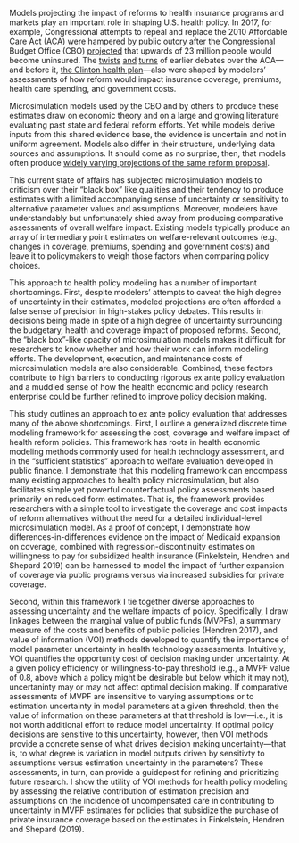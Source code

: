 Models projecting the impact of reforms to health insurance programs and markets play an important role in shaping U.S. health policy.  In 2017, for example, Congressional attempts to repeal and replace the 2010 Affordable Care Act (ACA) were hampered by public outcry after the Congressional Budget Office (CBO) [projected](https://www.nytimes.com/2017/05/24/us/politics/cbo-congressional-budget-office-health-care.html) that upwards of 23 million people would become uninsured. The [twists](https://prescriptions.blogs.nytimes.com/2009/10/07/analysis-sees-baucus-bill-meeting-obamas-cost-and-deficit-targets/) [and](https://www.nytimes.com/2009/10/19/us/19iht-letter.html) [turns](https://www.nytimes.com/2009/10/06/health/policy/06health.html) of earlier debates over the ACA---and before it, [the Clinton health plan](figures/01_nyt-clinton-cbo.png)---also were shaped by modelers' assessments of how reform would impact insurance coverage, premiums, health care spending, and government costs. 

Microsimulation models used by the CBO and by others to produce these estimates draw on economic theory and on a large and growing literature evaluating past state and federal reform efforts. Yet while models derive  inputs from this shared evidence base, the evidence is uncertain and not in uniform agreement. Models also differ in their structure, underlying data sources and assumptions. It should come as no surprise, then, that models often produce [widely varying projections of the same reform proposal](https://www.nytimes.com/interactive/2019/04/10/upshot/medicare-for-all-bernie-sanders-cost-estimates.html). 

This current state of affairs has subjected microsimulation models to criticism over their "black box" like qualities and their tendency to produce estimates with a limited accompanying sense of uncertainty or sensitivity to alternative parameter values and assumptions. Moreover, modelers have understandably but unfortunately shied away from producing comparative assessments of overall welfare impact. Existing models typically produce an array of intermediary point estimates on welfare-relevant outcomes (e.g., changes in coverage, premiums, spending and government costs) and leave it to policymakers to weigh those factors when comparing policy choices.

This approach to health policy modeling has a number of important shortcomings. First, despite modelers' attempts to caveat the high degree of uncertainty in their estimates, modeled projections are often afforded a false sense of precision in high-stakes policy debates. This results in decisions being made in spite of a high degree of uncertainty surrounding the budgetary, health and coverage impact of proposed reforms. Second, the "black box"-like opacity of microsimulation models makes it difficult for researchers to know whether and how their work can inform  modeling efforts. The development, execution, and maintenance costs of microsimulation models are also considerable. Combined, these factors contribute to high barriers to conducting rigorous ex ante policy evaluation and a muddled sense of how the health economic and policy research enterprise could be further refined to improve policy decision making. 

This study outlines an approach to ex ante policy evaluation that addresses many of the above shortcomings. First, I outline a generalized discrete time modeling framework for assessing the cost, coverage and welfare impact of health reform policies. This framework has roots in health economic modeling methods commonly used for health technology assessment, and in the "sufficient statistics" approach to welfare evaluation developed in public finance. I demonstrate that this modeling framework can encompass many existing approaches to health policy microsimulation, but also facilitates simple yet powerful counterfactual policy assessments based primarily on reduced form estimates. That is, the framework provides researchers with a simple tool to investigate the coverage and cost impacts of  reform alternatives without the need for a detailed individual-level microsimulation model.  As a proof of concept, I demonstrate how differences-in-differences evidence on the impact of Medicaid expansion on coverage, combined with regression-discontinuity estimates on willingness to pay for subsidized health insurance (Finkelstein, Hendren and Shepard 2019) can be harnessed to model the impact of further expansion of coverage via public programs versus via increased subsidies for private coverage. 

Second, within this framework I tie together diverse approaches to assessing uncertainty and the welfare impacts of policy. Specifically, I draw linkages between the marginal value of public funds (MVPFs), a summary measure of the costs and benefits of public policies (Hendren 2017), and value of information (VOI) methods developed to quantify the importance of model parameter uncertainty in health technology assessments. Intuitively, VOI quantifies the opportunity cost of decision making under uncertainty.  At a given policy efficiency or willingness-to-pay threshold (e.g., a MVPF value of 0.8, above which a policy might be desirable but below which it may not),  uncertaninty may or may not affect optimal decision making. If comparative assessments of MVPF are insensitive to varying assumptions or to estimation uncertainty in model parameters at a given threshold, then the value of information on these parameters at that threshold is low---i.e., it is not worth additional effort to reduce model uncertainty. If optimal policy decisions are sensitive to this uncertainty, however, then VOI methods provide a concrete sense of what drives decision making uncertainty---that is, to what degree is variation in model outputs driven by sensitivty to assumptions versus estimation uncertainty in the parameters? These assessments, in turn, can provide a guidepost for refining and prioritizing future research. I show the utility of VOI methods for health policy modeling by assessing the relative contribution of estimation precision and assumptions on the incidence of uncompensated care in contributing to uncertainty in MVPF estimates for policies that subsidize the purchase of private insurance coverage based on the estimates in Finkelstein, Hendren and Shepard (2019).




